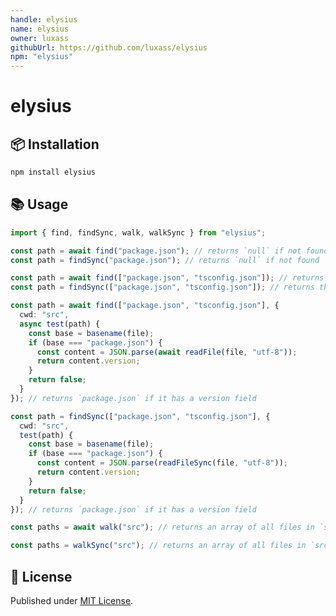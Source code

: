 ```yaml
---
handle: elysius
name: elysius
owner: luxass
githubUrl: https://github.com/luxass/elysius
npm: "elysius"
---
```


# elysius




## 📦 Installation

```sh
npm install elysius
```

## 📚 Usage

```ts
import { find, findSync, walk, walkSync } from "elysius";

const path = await find("package.json"); // returns `null` if not found
const path = findSync("package.json"); // returns `null` if not found

const path = await find(["package.json", "tsconfig.json"]); // returns the first found file
const path = findSync(["package.json", "tsconfig.json"]); // returns the first found file

const path = await find(["package.json", "tsconfig.json"], {
  cwd: "src",
  async test(path) {
    const base = basename(file);
    if (base === "package.json") {
      const content = JSON.parse(await readFile(file, "utf-8"));
      return content.version;
    }
    return false;
  }
}); // returns `package.json` if it has a version field

const path = findSync(["package.json", "tsconfig.json"], {
  cwd: "src",
  test(path) {
    const base = basename(file);
    if (base === "package.json") {
      const content = JSON.parse(readFileSync(file, "utf-8"));
      return content.version;
    }
    return false;
  }
}); // returns `package.json` if it has a version field

const paths = await walk("src"); // returns an array of all files in `src`

const paths = walkSync("src"); // returns an array of all files in `src`
```

## 📄 License

Published under [MIT License](https://github.com/luxass/elysius/blob/main/LICENSE).

